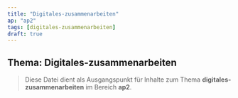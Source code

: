```yaml
---
title: "Digitales-zusammenarbeiten"
ap: "ap2"
tags: [digitales-zusammenarbeiten]
draft: true
---
```


## Thema: Digitales-zusammenarbeiten

> Diese Datei dient als Ausgangspunkt für Inhalte zum Thema **digitales-zusammenarbeiten** im Bereich **ap2**.

